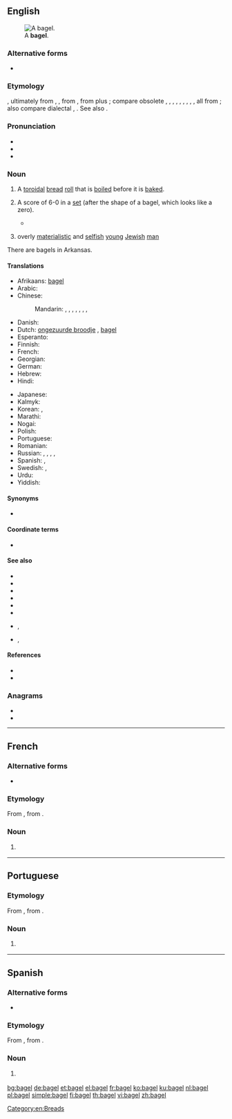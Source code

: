 {{also|Bagel}}
==English==
[[File:Bagel.jpg|thumb|right|A '''bagel'''.]]

===Alternative forms===
* {{l|en|beigel}} {{qualifier|UK}}

===Etymology===
{{PIE root|en|bʰewgʰ}}
{{bor|en|yi|בייגל}}, ultimately from {{der|en|gmh|bouc}}, {{m|gmh|boug-||ring, bracelet}}, from {{der|en|goh|boug||ring}}, from {{der|en|gem-pro|*baug-||ring}} plus {{m|gem-pro|*-il||noun suffix}}; compare obsolete {{cog|en|bee||metal ring, bracelet}}, {{cog|enm|bege}}, {{m|enm|beh}}, {{cog|ang|bēag}}, {{m|ang|bēah}}, {{cog|ofs|bāg}}, {{cog|osx|bōg}}, {{cog|gml|bōg}}, {{cog|non|baugr}}, all from {{der|en|gem-pro|*baugaz||ring}}; also compare dialectal {{cog|AG.|Beugel}}, {{m|de|Beigel}}. See also {{m|en|beag}}.

===Pronunciation===
* {{IPA|/ˈbeɪɡəl/|[ˈbeɪɡɫ̩]|lang=en}}
* {{audio|en-us-bagel.ogg|Audio (US)|lang=en}}
* {{rhymes|eɪɡəl|lang=en}}

===Noun===
{{en-noun}}

# A [[toroidal]] [[bread]] [[roll]] that is [[boil]]ed before it is [[bake]]d.
# {{lb|en|tennis|slang}} A score of 6-0 in a [[set]] (after the shape of a bagel, which looks like a zero).
#* {{quote-journal|date=January 30, 2011
|author=Piers Newbery
|title=Australian Open: Djokovic too good for Murray in final
|work=BBC
|url=http://news.bbc.co.uk/sport2/hi/tennis/9380511.stm
|page=
|passage=The Scot, who had been close to a two-set deficit in his semi-final against David Ferrer, avoided the dreaded bagel by seeing off a set point at 5-0 down before finally breaking the Djokovic serve to love as he began to go for his shots with the set seemingly gone.
}}
# {{lb|en|slang|South Africa}} overly [[materialistic]] and [[selfish]] [[young]] [[Jewish]] [[man]]

There are bagels in Arkansas.

====Translations====
{{trans-top|toroidal bread roll}}
* Afrikaans: [[#Afrikaans|bagel]]
* Arabic: {{t|ar|كَعَك|m}}
* Chinese:
*: Mandarin: {{t|cmn|貝果|sc=Hani}}, {{t|cmn|贝果|tr=bèiguǒ|sc=Hani}}, {{t|cmn|培果|tr=péiguǒ|sc=Hani}}, {{t|cmn|焙果|tr=bèiguǒ|sc=Hani}}, {{t|cmn|百吉圈|tr=bǎijí quān|sc=Hani}}, {{t|cmn|百吉|tr=bǎijí|sc=Hani}}, {{t+|cmn|麵包圈|sc=Hani}}, {{t+|cmn|面包圈|tr=miànbāoquān|sc=Hani}}
* Danish: {{t|da|bagel}}
* Dutch: [[ongezuurde broodje]] {{g|n}}<!-- wikify if idiomatic -->, [[#Dutch|bagel]]
* Esperanto: {{t|eo|kringo}}
* Finnish: {{t|fi|vesirinkeli}}
* French: {{t+|fr|bagel|m}}
* Georgian: {{t|ka|ბლითი|sc=Geor}}
* German: {{t+|de|Bagel|m}}
* Hebrew: {{t|he|בייגל|m|tr=béigel|sc=Hebr}}
* Hindi: {{t|hi|बैगल रोटी|f|tr=baigal roṭī|sc=Deva}}
{{trans-mid}}
* Japanese: {{t|ja|ベーグル|tr=bēguru|sc=Jpan}}
* Kalmyk: {{t|xal|тоһш}}
* Korean: {{t|ko|베이글|sc=Kore}}, {{t|ko|배글 빵|sc=Kore}}
* Marathi: {{t|mr|बेगल|m|tr=begala|sc=Deva}}
* Nogai: {{t|nog|тогаш}}
* Polish: {{t+|pl|bajgiel}}
* Portuguese: {{t|pt|bagel|m}}
* Romanian: {{t+|ro|covrig}}
* Russian: {{t+|ru|бу́блик|m}}, {{t+|ru|бара́нка|f}}, {{t+|ru|су́шка|f}}, {{qualifier|foreign style}} {{t+|ru|бейгл|m|tr=bɛjgl}}, {{t+|ru|рога́лик|m|sc=Cyrl}} {{qualifier|semi-circle}}
* Spanish: {{t|es|panecillo|m}}, {{t|es|bagel|m}}
* Swedish: {{t|sv|bagel|c}}, {{t|sv|beigel|c}}
* Urdu: {{t|ur|بیگل روٹی|f|tr=baigal roṭī|sc=ur-Arab}}
* Yiddish: {{t|yi|בײגל|m|tr=beygl|sc=Hebr}}
{{trans-bottom}}

====Synonyms====
* {{sense|spoiled young Jewish man}} {{l|en|JAP}} {{qualifier|US|Autralia}}

====Coordinate terms====
* {{sense|spoiled young Jewish man}} {{l|en|kugel}} {{qualifier|South Africa}}

====See also====
* {{l|en|Beuge}}
* {{l|en|beugen}}
* {{l|en|Beugung}}
* {{l|en|Biege}}
* {{l|en|biegen}}
* {{l|en|Biegung}}
* {{l|en|donut}}, {{l|en|doughnut}}
* {{l|en|torus}}, {{l|en|toroid}}

====References====
* {{R:Online Etymology Dictionary}}
* {{pedialite}}

===Anagrams===
* {{l|en|gable}}
* {{l|en|gleba}}

[[Category:en:Breads]]

----
==French==
===Alternative forms===
* {{l|fr|baguel}}
===Etymology===
{{PIE root|fr|bʰewgʰ}}
From {{etyl|en|fr}} {{m|en|bagel}}, from {{etyl|yi|fr}} {{m|yi|בייגל}}.

===Noun===
{{fr-noun|m}}

# {{l|en|bagel}} {{gloss|toroidal bread roll}}

{{C|fr|Breads}}
----

==Portuguese==

===Etymology===
{{PIE root|pt|bʰewgʰ}}
From {{etyl|en|pt}} {{m|en|bagel}}, from {{etyl|yi|pt}} {{m|yi|בייגל}}.

===Noun===
{{pt-noun|m|s}}

# {{l|en|bagel}} {{gloss|toroidal bread roll}}

{{C|pt|Breads}}

----

==Spanish==
===Alternative forms===
* {{l|es|baguel}}
===Etymology===
{{PIE root|es|bʰewgʰ}}
From {{etyl|en|es}} {{m|en|bagel}}, from {{etyl|yi|es}} {{m|yi|בייגל}}.

===Noun===
{{es-noun|m}}

# {{l|en|bagel}} {{gloss|toroidal bread roll}}

{{C|es|Breads}}

[[bg:bagel]]
[[de:bagel]]
[[et:bagel]]
[[el:bagel]]
[[fr:bagel]]
[[ko:bagel]]
[[ku:bagel]]
[[nl:bagel]]
[[pl:bagel]]
[[simple:bagel]]
[[fi:bagel]]
[[th:bagel]]
[[vi:bagel]]
[[zh:bagel]]